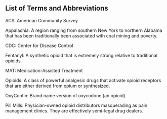 ## List of Terms and Abbreviations {-}

ACS: American Community Survey

Appalachia: A region ranging from southern New York to northern Alabama that has been traditionally been associated with coal mining and poverty.

CDC: Center for Disease Control

Fentanyl: A synthetic opioid that is extremely strong relative to traditional opioids.

MAT: Medication-Assisted Treatment

Opioids: A class of powerful analgesic drugs that activate opioid receptors that are either derived from opium or synthesized.

OxyContin: Brand name version of oxycodone (an opioid)

Pill Mills: Physician-owned opioid distributors masquerading as pain management clinics. They are effectively semi-legal drug dealers.
